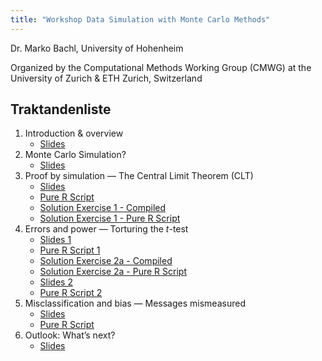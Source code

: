 ```yaml
---
title: "Workshop Data Simulation with Monte Carlo Methods"
---
```


Dr. Marko Bachl, University of Hohenheim

Organized by the Computational Methods Working Group (CMWG)
at the University of Zurich & ETH Zurich, Switzerland

## Traktandenliste

1)  Introduction & overview
    - [Slides](qmd/01_intro.html)

2)  Monte Carlo Simulation?
    - [Slides](qmd/02_monte_carlo.html)

3)  Proof by simulation --- The Central Limit Theorem (CLT) 
    - [Slides](qmd/03_prove.html)
    - [Pure R Script](R/03_prove.R)
    - [Solution Exercise 1 - Compiled](qmd/03_solution.html)
    - [Solution Exercise 1 - Pure R Script](R/03_solutuin.R)

4)  Errors and power --- Torturing the *t*-test
    - [Slides 1](qmd/04_1_errors_power.html)
    - [Pure R Script 1](R/04_1_errors_power.R)
    - [Solution Exercise 2a - Compiled](qmd/04_1_solution.html)
    - [Solution Exercise 2a - Pure R Script](R/04_1_solution.R)
    - [Slides 2](qmd/04_2_errors_power.html)
    - [Pure R Script 2](R/04_2_errors_power.R)

5)  Misclassification and bias --- Messages mismeasured
    - [Slides](qmd/05_misclass_bias.html)
    - [Pure R Script](R/05_misclass_bias.R)

6)  Outlook: What's next?
    - [Slides](qmd/06_outlook.html)

